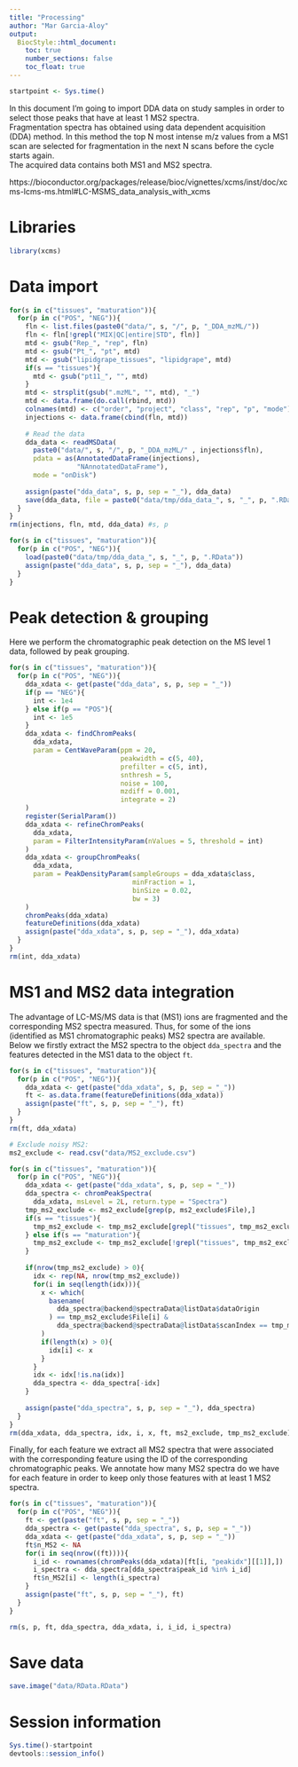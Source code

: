```yaml
---
title: "Processing"
author: "Mar Garcia-Aloy"
output: 
  BiocStyle::html_document:
    toc: true
    number_sections: false
    toc_float: true
---
```


```r
startpoint <- Sys.time()
```

In this document I'm going to import DDA data on study samples in order to select those peaks that have at least 1 MS2 spectra.  
Fragmentation spectra has obtained using data dependent acquisition (DDA) method. In this method the top N most intense m/z values from a MS1 scan are selected for fragmentation in the next N scans before the cycle starts again.  
The acquired data contains both MS1 and MS2 spectra.

https://bioconductor.org/packages/release/bioc/vignettes/xcms/inst/doc/xcms-lcms-ms.html#LC-MSMS_data_analysis_with_xcms

# Libraries

```r
library(xcms)
```


# Data import

```r
for(s in c("tissues", "maturation")){
  for(p in c("POS", "NEG")){
    fln <- list.files(paste0("data/", s, "/", p, "_DDA_mzML/"))
    fln <- fln[!grepl("MIX|QC|entire|STD", fln)]
    mtd <- gsub("Rep_", "rep", fln)
    mtd <- gsub("Pt_", "pt", mtd)
    mtd <- gsub("lipidgrape_tissues", "lipidgrape", mtd)
    if(s == "tissues"){
      mtd <- gsub("pt11_", "", mtd)
    }
    mtd <- strsplit(gsub(".mzML", "", mtd), "_")
    mtd <- data.frame(do.call(rbind, mtd))
    colnames(mtd) <- c("order", "project", "class", "rep", "p", "mode")
    injections <- data.frame(cbind(fln, mtd))
    
    # Read the data
    dda_data <- readMSData(
      paste0("data/", s, "/", p, "_DDA_mzML/" , injections$fln),
      pdata = as(AnnotatedDataFrame(injections),
                 "NAnnotatedDataFrame"), 
      mode = "onDisk")
    
    assign(paste("dda_data", s, p, sep = "_"), dda_data)
    save(dda_data, file = paste0("data/tmp/dda_data_", s, "_", p, ".RData"))
  }
}
rm(injections, fln, mtd, dda_data) #s, p
```

```r
for(s in c("tissues", "maturation")){
  for(p in c("POS", "NEG")){
    load(paste0("data/tmp/dda_data_", s, "_", p, ".RData"))
    assign(paste("dda_data", s, p, sep = "_"), dda_data)
  }
}
```


# Peak detection & grouping

Here we perform the chromatographic peak detection on the MS level 1 data, followed by peak grouping.

```r
for(s in c("tissues", "maturation")){
  for(p in c("POS", "NEG")){
    dda_xdata <- get(paste("dda_data", s, p, sep = "_"))
    if(p == "NEG"){
      int <- 1e4
    } else if(p == "POS"){
      int <- 1e5
    }
    dda_xdata <- findChromPeaks(
      dda_xdata, 
      param = CentWaveParam(ppm = 20,
                            peakwidth = c(5, 40),
                            prefilter = c(5, int),
                            snthresh = 5,
                            noise = 100,
                            mzdiff = 0.001,
                            integrate = 2)
    )
    register(SerialParam())
    dda_xdata <- refineChromPeaks(
      dda_xdata, 
      param = FilterIntensityParam(nValues = 5, threshold = int)
    )
    dda_xdata <- groupChromPeaks(
      dda_xdata, 
      param = PeakDensityParam(sampleGroups = dda_xdata$class,
                               minFraction = 1,
                               binSize = 0.02,
                               bw = 3)
    )
    chromPeaks(dda_xdata)
    featureDefinitions(dda_xdata)
    assign(paste("dda_xdata", s, p, sep = "_"), dda_xdata)
  }
}
rm(int, dda_xdata)
```

# MS1 and MS2 data integration

The advantage of LC-MS/MS data is that (MS1) ions are fragmented and the corresponding MS2 spectra measured. Thus, for some of the ions (identified as MS1 chromatographic peaks) MS2 spectra are available.   
Below we firstly extract the MS2 spectra to the object `dda_spectra` and the features detected in the MS1 data to the object `ft`.

```r
for(s in c("tissues", "maturation")){
  for(p in c("POS", "NEG")){
    dda_xdata <- get(paste("dda_xdata", s, p, sep = "_"))
    ft <- as.data.frame(featureDefinitions(dda_xdata))
    assign(paste("ft", s, p, sep = "_"), ft)
  }
}
rm(ft, dda_xdata)
```


```r
# Exclude noisy MS2:
ms2_exclude <- read.csv("data/MS2_exclude.csv")

for(s in c("tissues", "maturation")){
  for(p in c("POS", "NEG")){
    dda_xdata <- get(paste("dda_xdata", s, p, sep = "_"))
    dda_spectra <- chromPeakSpectra(
      dda_xdata, msLevel = 2L, return.type = "Spectra")
    tmp_ms2_exclude <- ms2_exclude[grep(p, ms2_exclude$File),]
    if(s == "tissues"){
      tmp_ms2_exclude <- tmp_ms2_exclude[grepl("tissues", tmp_ms2_exclude$File),]
    } else if(s == "maturation"){
      tmp_ms2_exclude <- tmp_ms2_exclude[!grepl("tissues", tmp_ms2_exclude$File),]
    }
    
    if(nrow(tmp_ms2_exclude) > 0){
      idx <- rep(NA, nrow(tmp_ms2_exclude))
      for(i in seq(length(idx))){
        x <- which(
          basename(
            dda_spectra@backend@spectraData@listData$dataOrigin
          ) == tmp_ms2_exclude$File[i] & 
            dda_spectra@backend@spectraData@listData$scanIndex == tmp_ms2_exclude$scan[i]
        )
        if(length(x) > 0){
          idx[i] <- x
        }
      }
      idx <- idx[!is.na(idx)]
      dda_spectra <- dda_spectra[-idx]
    }
    
    assign(paste("dda_spectra", s, p, sep = "_"), dda_spectra)
  }
}
rm(dda_xdata, dda_spectra, idx, i, x, ft, ms2_exclude, tmp_ms2_exclude)
```

Finally, for each feature we extract all MS2 spectra that were associated with the corresponding feature using the ID of the corresponding chromatographic peaks. We annotate how many MS2 spectra do we have for each feature in order to keep only those features with at least 1 MS2 spectra.

```r
for(s in c("tissues", "maturation")){
  for(p in c("POS", "NEG")){
    ft <- get(paste("ft", s, p, sep = "_"))
    dda_spectra <- get(paste("dda_spectra", s, p, sep = "_"))
    dda_xdata <- get(paste("dda_xdata", s, p, sep = "_"))
    ft$n_MS2 <- NA
    for(i in seq(nrow((ft)))){
      i_id <- rownames(chromPeaks(dda_xdata)[ft[i, "peakidx"][[1]],])
      i_spectra <- dda_spectra[dda_spectra$peak_id %in% i_id]
      ft$n_MS2[i] <- length(i_spectra)
    }
    assign(paste("ft", s, p, sep = "_"), ft)
  }
}

rm(s, p, ft, dda_spectra, dda_xdata, i, i_id, i_spectra)
```


# Save data

```r
save.image("data/RData.RData")
```


# Session information

```r
Sys.time()-startpoint
devtools::session_info()
```

